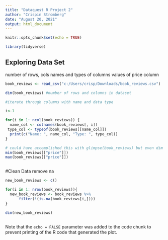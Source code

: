 ---
title: "Dataquest R Project 2"
author: "Crispin Stromberg"
date: "August 20, 2021"
output: html_document
---

```{r setup, include=FALSE}
knitr::opts_chunk$set(echo = TRUE)

library(tidyverse)
```



## Exploring Data Set
number of rows, cols
names and types of columns
values of price column
```{r}

book_reviews <- read_csv("c:/Users/crisp/Downloads/book_reviews.csv")

dim(book_reviews) #number of rows and columns in dataset

#iterate through columns with name and data type

i<-1

for(i in 1: ncol(book_reviews)) {
  name_col <- colnames(book_reviews[, i])
 type_col <- typeof(book_reviews[[name_col]])
  print(c("Name: ", name_col, "Type: ", type_col))
}

# could have accomplished this with glimpse(book_reviews) but even dim gave that information
min(book_reviews[["price"]])
max(book_reviews[["price"]])



```

#Clean Data
remove na
```{r}
new_book_reviews <- c()

for(i in 1: nrow(book_reviews)){
  new_book_reviews <- book_reviews %>% 
      filter(!(is.na(book_reviews[i,])))
}

dim(new_book_reviews)



```

Note that the `echo = FALSE` parameter was added to the code chunk to prevent printing of the R code that generated the plot.
